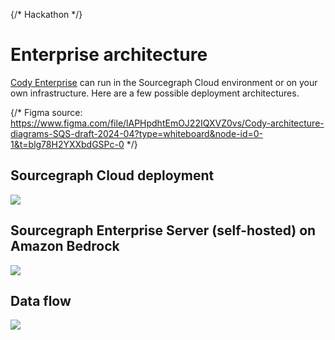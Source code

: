 {/* Hackathon */}
# Enterprise architecture

[Cody Enterprise](/cody/clients/enable-cody-enterprise) can run in the Sourcegraph Cloud environment or on your own infrastructure. Here are a few possible deployment architectures.

{/* Figma source: https://www.figma.com/file/lAPHpdhtEmOJ22IQXVZ0vs/Cody-architecture-diagrams-SQS-draft-2024-04?type=whiteboard&node-id=0-1&t=blg78H2YXXbdGSPc-0 */}

## Sourcegraph Cloud deployment

<img src="https://sourcegraphstatic.com/docs/enterprise-architecture-cloud-v2.png" />

## Sourcegraph Enterprise Server (self-hosted) on Amazon Bedrock

<img src="https://sourcegraphstatic.com/docs/enterprise-architecture-aws-v0.png" />


## Data flow

<img src="https://sourcegraphstatic.com/docs/enterprise-architecture-data-flow-v0.png" />